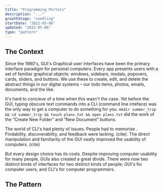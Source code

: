 ```yaml
---
title: "Programming Portals"
description: "..."
growthStage: "seedling"
startDate: "2022-05-06"
updated: "2022-05-06"
type: "pattern"
---
```


<h2 className="micro">The Context</h2>

Since the 1980's, GUI's <Footnote idName={1}>Graphical user interfaces</Footnote> have been the primary interface paradigm for personal computers. Every app presents users with a set of familiar graphical objects: windows, sidebars, modals, popovers, cards, sliders, and buttons. We use these to create, edit, and delete the abstract things in our digital systems – our todo items, photos, emails, documents, and the like.

It's hard to concieve of a time when this wasn't the case. Yet before the GUI, typing obscure text commands into a CLI (command line inteface) was the only way to get a computer to do something for you. `mkdir summer_trip && cd summer_trip && touch plans.txt && open plans.txt` did the work of the “Create New Folder” and “New Document” buttons.

The world of CLI's had plenty of issues. People had to memorise . Findability, discoverability, and feedback were lacking. {cite}. The direct manipulation and familiarity of the GUI vastly improved the usability of computers. {cite}

But every design choice has its costs. Despite improving computer usability for many people, GUIs also created a great divide. There were now two distinct kinds of interfaces for two distinct kinds of people; GUI's for computer users, and CLI's for computer programmers.

<Spacer size="small" />

<h2 className="micro">The Pattern</h2>
